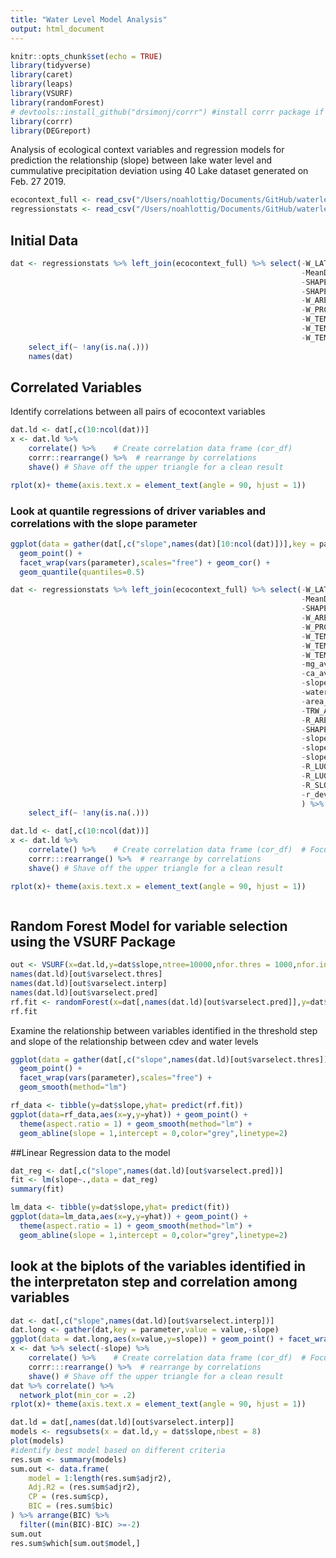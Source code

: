 ```yaml
---
title: "Water Level Model Analysis"
output: html_document
---
```


```r
knitr::opts_chunk$set(echo = TRUE)
library(tidyverse)
library(caret)
library(leaps)
library(VSURF)
library(randomForest)
# devtools::install_github("drsimonj/corrr") #install corrr package if not already installed
library(corrr)
library(DEGreport)

```

Analysis of ecological context variables and regression models for prediction the relationship (slope) between lake water level and cummulative precipitation deviation using 40 Lake dataset generated on Feb. 27 2019.

```r
ecocontext_full <- read_csv("/Users/noahlottig/Documents/GitHub/waterlevels/data/ecocontext_full.csv")
regressionstats <- read_csv("/Users/noahlottig/Documents/GitHub/waterlevels/BayHModels/regressionstats.csv")
```

## Initial Data
```r
dat <- regressionstats %>% left_join(ecocontext_full) %>% select(-W_LAT,
                                                                 -MeanDepth,
                                                                 -SHAPE_AREA,
                                                                 -SHAPE_LEN,
                                                                 -W_AREA,
                                                                 -W_PRCP_ANN,
                                                                 -W_TEMP_ANN,
                                                                 -W_TEMP_GS,
                                                                 -W_TEMP_JUL) %>% 
    select_if(~ !any(is.na(.)))
    names(dat)
```
## Correlated Variables
Identify correlations between all pairs of ecocontext variables
```r
dat.ld <- dat[,c(10:ncol(dat))]
x <- dat.ld %>%
    correlate() %>%    # Create correlation data frame (cor_df)
    corrr::rearrange() %>%  # rearrange by correlations
    shave() # Shave off the upper triangle for a clean result
```


```r
rplot(x)+ theme(axis.text.x = element_text(angle = 90, hjust = 1))
```
### Look at quantile regressions of driver variables and correlations with the slope parameter
```r
ggplot(data = gather(dat[,c("slope",names(dat)[10:ncol(dat)])],key = parameter,value = value,-slope),aes(x=value,y=slope)) + 
  geom_point() + 
  facet_wrap(vars(parameter),scales="free") + geom_cor() +
  geom_quantile(quantiles=0.5)
```








```r
dat <- regressionstats %>% left_join(ecocontext_full) %>% select(-W_LAT,
                                                                 -MeanDepth,
                                                                 -SHAPE_AREA,
                                                                 -W_AREA,
                                                                 -W_PRCP_ANN,
                                                                 -W_TEMP_ANN,
                                                                 -W_TEMP_GS,
                                                                 -W_TEMP_JUL,
                                                                 -mg_average,
                                                                 -ca_average,
                                                                 -slope3,
                                                                 -watershed_MIN,
                                                                 -area_depth_ratio,
                                                                 -TRW_AREA,
                                                                 -R_AREA,
                                                                 -SHAPE_LEN,
                                                                 -slope2,
                                                                 -slope4,
                                                                 -slope5,
                                                                 -R_LU06_21,
                                                                 -R_LU06_11,
                                                                 -R_SLOPE,
                                                                 -r_develop
                                                                 ) %>% 
    select_if(~ !any(is.na(.)))

dat.ld <- dat[,c(10:ncol(dat))]
x <- dat.ld %>%
    correlate() %>%    # Create correlation data frame (cor_df)  # Focus on cor_df without 'cyl' and 'vs'
    corrr:::rearrange() %>%  # rearrange by correlations
    shave() # Shave off the upper triangle for a clean result
```
```r
rplot(x)+ theme(axis.text.x = element_text(angle = 90, hjust = 1))
```
```r

```


## Random Forest Model for variable selection using the VSURF Package
```r
out <- VSURF(x=dat.ld,y=dat$slope,ntree=10000,nfor.thres = 1000,nfor.interp = 500,nfor.pred = 500,parallel = T)
names(dat.ld)[out$varselect.thres]
names(dat.ld)[out$varselect.interp]
names(dat.ld)[out$varselect.pred]
rf.fit <- randomForest(x=dat[,names(dat.ld)[out$varselect.pred]],y=dat$slope,ntree = 10000)
rf.fit
```
Examine the relationship between variables identified in the threshold step and slope of the relationship between cdev and water levels

```r
ggplot(data = gather(dat[,c("slope",names(dat.ld)[out$varselect.thres])],key = parameter,value = value,-slope),aes(x=value,y=slope)) + 
  geom_point() + 
  facet_wrap(vars(parameter),scales="free") + 
  geom_smooth(method="lm")
```


```r
rf_data <- tibble(y=dat$slope,yhat= predict(rf.fit))
ggplot(data=rf_data,aes(x=y,y=yhat)) + geom_point() +
  theme(aspect.ratio = 1) + geom_smooth(method="lm") +
  geom_abline(slope = 1,intercept = 0,color="grey",linetype=2)
```

##Linear Regression data to the model
```r
dat_reg <- dat[,c("slope",names(dat.ld)[out$varselect.pred])]
fit <- lm(slope~.,data = dat_reg)
summary(fit)
```
```r
lm_data <- tibble(y=dat$slope,yhat= predict(fit))
ggplot(data=lm_data,aes(x=y,y=yhat)) + geom_point() +
  theme(aspect.ratio = 1) + geom_smooth(method="lm") +
  geom_abline(slope = 1,intercept = 0,color="grey",linetype=2)

```

## look at the biplots of the variables identified in the interpretaton step and correlation among variables
```r
dat <- dat[,c("slope",names(dat.ld)[out$varselect.interp])]
dat.long <- gather(dat,key = parameter,value = value,-slope)
ggplot(data = dat.long,aes(x=value,y=slope)) + geom_point() + facet_wrap(vars(parameter),scales="free") + geom_smooth(method="lm")
x <- dat %>% select(-slope) %>%
    correlate() %>%    # Create correlation data frame (cor_df)  # Focus on cor_df without 'cyl' and 'vs'
    corrr:::rearrange() %>%  # rearrange by correlations
    shave() # Shave off the upper triangle for a clean result
dat %>% correlate() %>%
  network_plot(min_cor = .2)
rplot(x)+ theme(axis.text.x = element_text(angle = 90, hjust = 1))
```



```r
dat.ld = dat[,names(dat.ld)[out$varselect.interp]]
models <- regsubsets(x = dat.ld,y = dat$slope,nbest = 8)
plot(models)
#identify best model based on different criteria
res.sum <- summary(models)
sum.out <- data.frame(
    model = 1:length(res.sum$adjr2),
    Adj.R2 = (res.sum$adjr2),
    CP = (res.sum$cp),
    BIC = (res.sum$bic)
) %>% arrange(BIC) %>% 
  filter((min(BIC)-BIC) >=-2)
sum.out
res.sum$which[sum.out$model,]

```

<!-- <br> Based on all three criteria, the three parameter model is best which includes -->

<!-- * W_LU06_22 -->
<!-- * R_LU06_90 -->
<!-- * elevation_difference -->

<!-- ## Fit Linear Model -->
<!-- ```{r} -->
<!-- fit <- lm(dat$slope ~ dat$elevation_difference + dat$W_LU06_82 + dat$r_wetland) -->
<!-- summary(fit) -->
<!-- plot(fit) -->
<!-- ``` -->

<!-- ## Examine relationships with driver variables -->
<!-- ```{r,echo=FALSE} -->
<!-- ggplot(data = dat,aes(x=cond,y=slope)) + geom_point() + geom_smooth(method="lm") -->
<!-- ggplot(data = dat,aes(x=elevation_difference,y=slope)) + geom_point() + geom_smooth(method="lm") -->
<!-- ggplot(data = dat,aes(x=R_LU06_90,y=slope)) + geom_point() + geom_smooth(method="lm") -->
<!-- ``` -->
<!-- <br> I'm a little bit concerned about leverage points for the development category. We will also have to be careful about extrapolating too far outside of our driver variable gradients. I'm not sure what the range is for all seepage lakes relative to the range included in our models. -->

<!-- ## Compare Modeled vs Obs Slopes -->
<!-- ```{r} -->
<!-- Y <- dat$slope -->
<!-- Y_pred <- predict(fit) -->
<!-- dat_compare <- tibble(Y,Y_pred) -->
<!-- ``` -->
<!-- ```{r,echo=FALSE} -->
<!-- ggplot(data = dat_compare,aes(x=Y,y=Y_pred)) + geom_point() +  -->
<!--     geom_abline(slope = 1,intercept = 0,color="blue",lwd=2) -->
<!-- ``` -->

